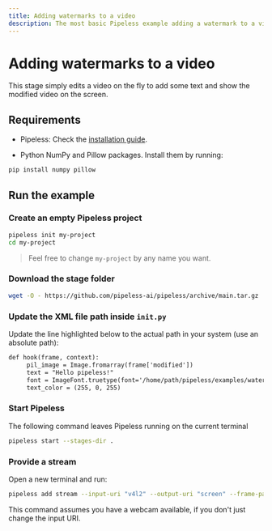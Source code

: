 ```yaml
---
title: Adding watermarks to a video
description: The most basic Pipeless example adding a watermark to a video
---
```


# Adding watermarks to a video


This stage simply edits a video on the fly to add some text and show the modified video on the screen.

## Requirements

* Pipeless: Check the [installation guide](/v1/getting-started/installation).

* Python NumPy and Pillow packages. Install them by running:

```bash copy
pip install numpy pillow
```

## Run the example

<Steps>

### Create an empty Pipeless project

```bash copy
pipeless init my-project
cd my-project
```

> Feel free to change `my-project` by any name you want.

### Download the stage folder

```bash copy
wget -O - https://github.com/pipeless-ai/pipeless/archive/main.tar.gz | tar -xz --strip=2 "pipeless-main/examples/watermark"
```

### Update the XML file path inside `init.py`

Update the line highlighted below to the actual path in your system (use an absolute path):

```diff {4}filename="process.py"
def hook(frame, context):
     pil_image = Image.fromarray(frame['modified'])
     text = "Hello pipeless!"
     font = ImageFont.truetype(font='/home/path/pipeless/examples/watermark/font.ttf', size=60)
     text_color = (255, 0, 255)
```

### Start Pipeless

The following command leaves Pipeless running on the current terminal

```bash copy
pipeless start --stages-dir .
```

### Provide a stream

Open a new terminal and run:

```bash copy
pipeless add stream --input-uri "v4l2" --output-uri "screen" --frame-path "watermark"
```

This command assumes you have a webcam available, if you don't just change the input URI.

</Steps>
